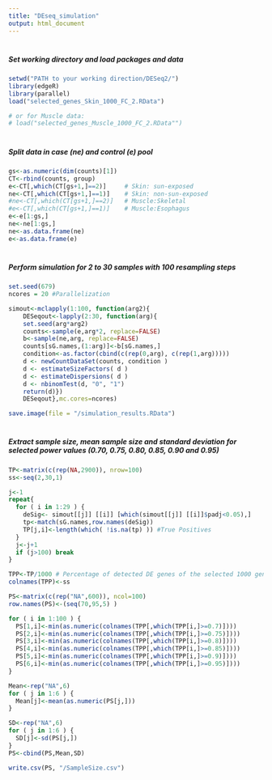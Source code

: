 ---
title: "DEseq_simulation"
output: html_document
---
#
#
##### Set working directory and load packages and data
```{r, echo=TRUE, results = "asis", warning = FALSE, message = FALSE, eval=FALSE} 
setwd("PATH to your working direction/DESeq2/")
library(edgeR)
library(parallel)
load("selected_genes_Skin_1000_FC_2.RData")

# or for Muscle data:
# load("selected_genes_Muscle_1000_FC_2.RData"")
```

#
##### Split data in case (ne) and control (e) pool
```{r, echo=TRUE, results = "asis", warning = FALSE, message = FALSE, eval=FALSE} 
gs<-as.numeric(dim(counts)[1])
CT<-rbind(counts, group)
e<-CT[,which(CT[gs+1,]==2)]     # Skin: sun-exposed      
ne<-CT[,which(CT[gs+1,]==1)]    # Skin: non-sun-exposed   
#ne<-CT[,which(CT[gs+1,]==2)]   # Muscle:Skeletal
#e<-CT[,which(CT[gs+1,]==1)]    # Muscle:Esophagus
e<-e[1:gs,]
ne<-ne[1:gs,]
ne<-as.data.frame(ne)
e<-as.data.frame(e)
```

#
##### Perform simulation for 2 to 30 samples with 100 resampling steps
```{r, echo=TRUE, results = "asis", warning = FALSE, message = FALSE, eval=FALSE} 
set.seed(679)
ncores = 20 #Parallelization

simout<-mclapply(1:100, function(arg2){
    DESeqout<-lapply(2:30, function(arg){
    set.seed(arg*arg2)
    counts<-sample(e,arg*2, replace=FALSE)
    b<-sample(ne,arg, replace=FALSE)
    counts[sG.names,(1:arg)]<-b[sG.names,]
    condition<-as.factor(cbind(c(rep(0,arg), c(rep(1,arg)))))
    d <- newCountDataSet(counts, condition )
    d <- estimateSizeFactors( d )
    d <- estimateDispersions( d )
    d <- nbinomTest(d, "0", "1")
    return(d)})
    DESeqout},mc.cores=ncores)

save.image(file = "/simulation_results.RData")
```

#
##### Extract sample size, mean sample size and standard deviation for selected power values (0.70, 0.75, 0.80, 0.85, 0.90 and 0.95)
```{r, echo=TRUE, results = "asis", warning = FALSE, message = FALSE, eval=FALSE} 
TP<-matrix(c(rep(NA,2900)), nrow=100)
ss<-seq(2,30,1)

j<-1
repeat{
  for ( i in 1:29 ) {
    deSig<- simout[[j]] [[i]] [which(simout[[j]] [[i]]$padj<0.05),]
    tp<-match(sG.names,row.names(deSig))
    TP[j,i]<-length(which( !is.na(tp) )) #True Positives
  }
  j<-j+1
  if (j>100) break
}

TPP<-TP/1000 # Percentage of detected DE genes of the selected 1000 genes
colnames(TPP)<-ss

PS<-matrix(c(rep("NA",600)), ncol=100)
row.names(PS)<-(seq(70,95,5) )

for ( i in 1:100 ) {
  PS[1,i]<-min(as.numeric(colnames(TPP[,which(TPP[i,]>=0.7)])))
  PS[2,i]<-min(as.numeric(colnames(TPP[,which(TPP[i,]>=0.75)])))
  PS[3,i]<-min(as.numeric(colnames(TPP[,which(TPP[i,]>=0.8)])))
  PS[4,i]<-min(as.numeric(colnames(TPP[,which(TPP[i,]>=0.85)])))
  PS[5,i]<-min(as.numeric(colnames(TPP[,which(TPP[i,]>=0.9)])))
  PS[6,i]<-min(as.numeric(colnames(TPP[,which(TPP[i,]>=0.95)])))
}

Mean<-rep("NA",6)
for ( j in 1:6 ) {
  Mean[j]<-mean(as.numeric(PS[j,]))
}

SD<-rep("NA",6)
for ( j in 1:6 ) {
  SD[j]<-sd(PS[j,])
}
PS<-cbind(PS,Mean,SD)

write.csv(PS, "/SampleSize.csv")
```